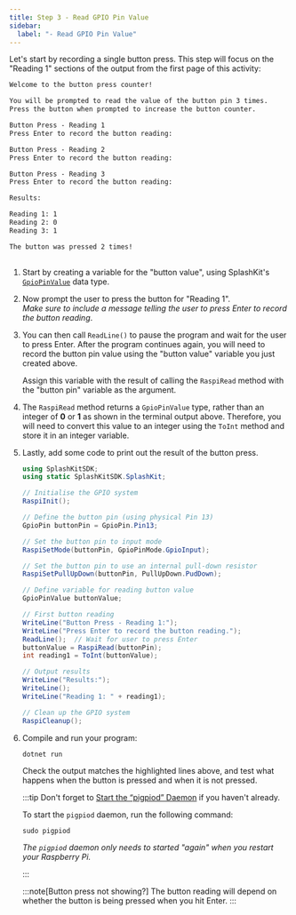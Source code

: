 ```yaml
---
title: Step 3 - Read GPIO Pin Value
sidebar:
  label: "- Read GPIO Pin Value"
---
```



Let's start by recording a single button press. This step will focus on the "Reading 1" sections of the output from the first page of this activity:

```txt {6-8, 15-17}
Welcome to the button press counter!

You will be prompted to read the value of the button pin 3 times.
Press the button when prompted to increase the button counter.

Button Press - Reading 1
Press Enter to record the button reading: 

Button Press - Reading 2
Press Enter to record the button reading: 

Button Press - Reading 3
Press Enter to record the button reading: 

Results:

Reading 1: 1
Reading 2: 0
Reading 3: 1

The button was pressed 2 times!
​
```

1. Start by creating a variable for the "button value", using SplashKit's [`GpioPinValue`](https://splashkit.io/api/types/#gpio-pin-value) data type.

2. Now prompt the user to press the button for "Reading 1".  
    *Make sure to include a message telling the user to press Enter to record the button reading*.

3. You can then call `ReadLine()` to pause the program and wait for the user to press Enter. After the program continues again, you will need to record the button pin value using the "button value" variable you just created above.

    Assign this variable with the result of calling the `RaspiRead` method with the "button pin" variable as the argument.

4. The `RaspiRead` method returns a `GpioPinValue` type, rather than an integer of **0** or **1** as shown in the terminal output above. Therefore, you will need to convert this value to an integer using the `ToInt` method and store it in an integer variable.

5. Lastly, add some code to print out the result of the button press.

    <Accordion>
      <AccordionItem header="Code for reading a button press">

      ```cs {16-29}
      using SplashKitSDK;
      using static SplashKitSDK.SplashKit;

      // Initialise the GPIO system
      RaspiInit();

      // Define the button pin (using physical Pin 13)
      GpioPin buttonPin = GpioPin.Pin13;

      // Set the button pin to input mode
      RaspiSetMode(buttonPin, GpioPinMode.GpioInput);

      // Set the button pin to use an internal pull-down resistor
      RaspiSetPullUpDown(buttonPin, PullUpDown.PudDown);

      // Define variable for reading button value
      GpioPinValue buttonValue;

      // First button reading
      WriteLine("Button Press - Reading 1:");
      WriteLine("Press Enter to record the button reading.");
      ReadLine();  // Wait for user to press Enter
      buttonValue = RaspiRead(buttonPin);
      int reading1 = ToInt(buttonValue);

      // Output results
      WriteLine("Results:");
      WriteLine();
      WriteLine("Reading 1: " + reading1);

      // Clean up the GPIO system
      RaspiCleanup();
      ```

      </AccordionItem>
    </Accordion>

6. Compile and run your program:

    ```shell
    dotnet run
    ```

    Check the output matches the highlighted lines above, and test what happens when the button is pressed and when it is not pressed.

    :::tip
    Don't forget to [Start the “pigpiod” Daemon](/book/part-0-getting-started/3-building-programs/1-tour/4-led-blink/#start-the-pigpiod-daemon) if you haven't already.

    To start the `pigpiod` daemon, run the following command:

    ```shell
    sudo pigpiod
    ```

    *The `pigpiod` daemon only needs to started "again" when you restart your Raspberry Pi.*

    :::

    :::note[Button press not showing?]
    The button reading will depend on whether the button is being pressed when you hit Enter.
    :::
